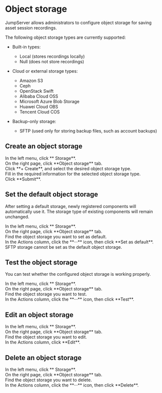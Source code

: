# Object storage

JumpServer allows administrators to configure object storage for saving asset session recordings.

The following object storage types are currently supported:

- Built-in types:
  - Local (stores recordings locally)
  - Null (does not store recordings)

- Cloud or external storage types:
  - Amazon S3
  - Ceph
  - OpenStack Swift
  - Alibaba Cloud OSS
  - Microsoft Azure Blob Storage
  - Huawei Cloud OBS
  - Tencent Cloud COS

- Backup-only storage:
  - SFTP (used only for storing backup files, such as account backups)


## Create an object storage
<Steps>
<div>
<Nav name="system-settings" />
</div>

<div>
In the left menu, click **<Icon name="Storage" /> Storage**.
</div>

<div>
On the right page, click **Object storage** tab.
</div>

<div>
Click **+ Create**, and select the desired object storage type.
</div>

<div>
Fill in the required information for the selected object storage type.
</div>

<div>
Click **Submit**.
</div>
</Steps>

## Set the default object storage
After setting a default storage, newly registered components will automatically use it. The storage type of existing components will remain unchanged.

<Steps>
<div>
<Nav name="system-settings" />
</div>

<div>
In the left menu, click **<Icon name="Storage" /> Storage**.
</div>

<div>
On the right page, click **Object storage** tab.
</div>

<div>
Find the object storage you want to set as default.

</div>

<div>
In the Actions column, click the **···** icon, then click **Set as default**.
<Alert type="note">
SFTP storage cannot be set as the default object storage.
</Alert>

</div>
</Steps>

## Test the object storage
You can test whether the configured object storage is working properly.

<Steps>
<div>
<Nav name="system-settings" />
</div>

<div>
In the left menu, click **<Icon name="Storage" /> Storage**.
</div>

<div>
On the right page, click **Object storage** tab.
</div>

<div>
Find the object storage you want to test.

</div>

<div>
In the Actions column, click the **···** icon, then click **Test**.
</div>
</Steps>

## Edit an object storage
<Steps>
<div>
<Nav name="system-settings" />
</div>

<div>
In the left menu, click **<Icon name="Storage" /> Storage**.
</div>

<div>
On the right page, click **Object storage** tab.
</div>

<div>
Find the object storage you want to edit.

</div>

<div>
In the Actions column, click **Edit**.
</div>
</Steps>

## Delete an object storage

<Steps>
<div>
<Nav name="system-settings" />
</div>

<div>
In the left menu, click **<Icon name="Storage" /> Storage**.
</div>

<div>
On the right page, click **Object storage** tab.
</div>

<div>
Find the object storage you want to delete.

</div>

<div>
In the Actions column, click the **···** icon, then click **Delete**.
</div>
</Steps>